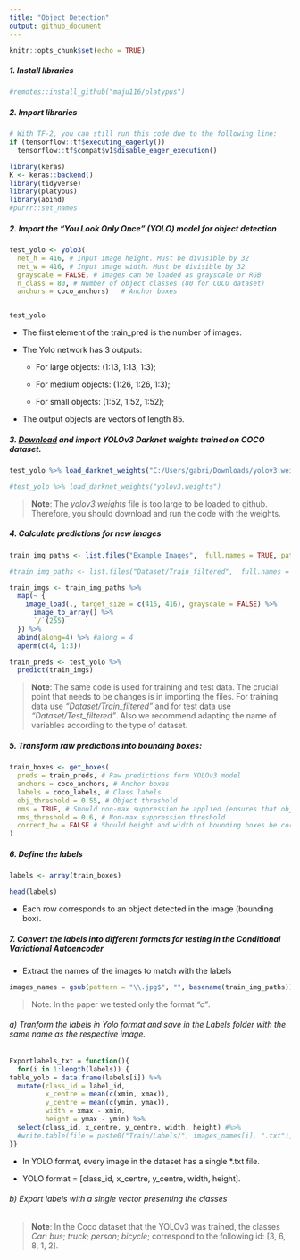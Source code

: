 ```yaml
---
title: "Object Detection"
output: github_document
---
```


```r
knitr::opts_chunk$set(echo = TRUE)
```

##### 1. Install libraries

```r

#remotes::install_github("maju116/platypus")
```

##### 2. Import libraries
```r
# With TF-2, you can still run this code due to the following line:
if (tensorflow::tf$executing_eagerly())
  tensorflow::tf$compat$v1$disable_eager_execution()

library(keras)
K <- keras::backend()
library(tidyverse)
library(platypus)
library(abind)
#purrr::set_names 
```

##### 2. Import the "You Look Only Once" (YOLO) model for object detection

```r
test_yolo <- yolo3(
  net_h = 416, # Input image height. Must be divisible by 32
  net_w = 416, # Input image width. Must be divisible by 32
  grayscale = FALSE, # Images can be loaded as grayscale or RGB
  n_class = 80, # Number of object classes (80 for COCO dataset)
  anchors = coco_anchors)   # Anchor boxes


test_yolo
```
 
 * The first element of the train_pred is the number of images.  

 *  The Yolo network has 3 outputs: 
    - For large objects: (1:13, 1:13, 1:3);  
    
    - For medium objects: (1:26, 1:26, 1:3);  
    
    - For small objects: (1:52, 1:52, 1:52);  
    
 * The output objects are vectors of length 85.   
 
##### 3. [Download](https://pjreddie.com/darknet/yolo/) and import YOLOv3 Darknet weights trained on COCO dataset. 

```r
test_yolo %>% load_darknet_weights("C:/Users/gabri/Downloads/yolov3.weights")
```


```r
#test_yolo %>% load_darknet_weights("yolov3.weights")
```

>**Note**: The _yolov3.weights_ file is too large to be loaded to github. Therefore, you should download and run the code with the weights. 

##### 4. Calculate predictions for new images

```r
train_img_paths <- list.files("Example_Images",  full.names = TRUE, pattern = ".jpg", all.files = TRUE)

#train_img_paths <- list.files("Dataset/Train_filtered",  full.names = TRUE, pattern = ".jpg", all.files = TRUE)

train_imgs <- train_img_paths %>%
  map(~ {
    image_load(., target_size = c(416, 416), grayscale = FALSE) %>%
      image_to_array() %>%
      `/`(255)
  }) %>%
  abind(along=4) %>% #along = 4
  aperm(c(4, 1:3))

train_preds <- test_yolo %>% 
  predict(train_imgs) 
```

>**Note**: The same code is used for training and test data. The crucial point that needs to be changes is in importing the files. For training data use _"Dataset/Train_filtered"_ and for test data use _"Dataset/Test_filtered"_. Also we recommend adapting the name of variables according to the type of dataset.

##### 5. Transform raw predictions into bounding boxes:

```r
train_boxes <- get_boxes(
  preds = train_preds, # Raw predictions form YOLOv3 model
  anchors = coco_anchors, # Anchor boxes
  labels = coco_labels, # Class labels
  obj_threshold = 0.55, # Object threshold
  nms = TRUE, # Should non-max suppression be applied (ensures that objects are only detected once)
  nms_threshold = 0.6, # Non-max suppression threshold
  correct_hw = FALSE # Should height and width of bounding boxes be corrected to image height and width
)
```

##### 6. Define the labels

```r
labels <- array(train_boxes)

head(labels)
```

* Each row corresponds to an object detected in the image (bounding box).

##### 7. Convert the labels into different formats for testing in the Conditional Variational Autoencoder

* Extract the names of the images to match with the labels
```r
images_names = gsub(pattern = "\\.jpg$", "", basename(train_img_paths))
```

>Note: In the paper we tested only the format _"c"_. 

###### a) Tranform the labels in Yolo format and save in the Labels folder with the same name as the respective image.

```r
Exportlabels_txt = function(){
  for(i in 1:length(labels)) {
table_yolo = data.frame(labels[i]) %>%
  mutate(class_id = label_id,
         x_centre = mean(c(xmin, xmax)), 
         y_centre = mean(c(ymin, ymax)),
         width = xmax - xmin,
         height = ymax - ymin) %>% 
  select(class_id, x_centre, y_centre, width, height) #%>% 
  #write.table(file = paste0("Train/Labels/", images_names[i], ".txt"), sep = ",", row.names = FALSE, col.names = FALSE)   #Save labels in folder
}}
```

* In YOLO format, every image in the dataset has a single *.txt file.  

* YOLO format = [class_id, x_centre, y_centre, width, height].

###### b) Export labels with a single vector presenting the classes 


>**Note**: In the Coco dataset that the YOLOv3 was trained, the classes _Car_; _bus_; _truck_; _person_; _bicycle_; correspond to the following id: [3, 6, 8, 1, 2]. 
